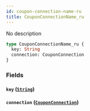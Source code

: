 ```yaml
---
id: coupon-connection-name-ru
title: CouponConnectionName_ru
---
```


No description

```graphql
type CouponConnectionName_ru {
  key: String
  connection: CouponConnection
}
```

### Fields

#### `key` ([`String`](/v1/scalars/string))

#### `connection` ([`CouponConnection`](/v1/objects/coupon-connection))
